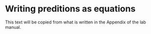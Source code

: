 # Writing preditions as equations {#hypothesis}

This text will be copied from what is written in the Appendix of the lab manual.
